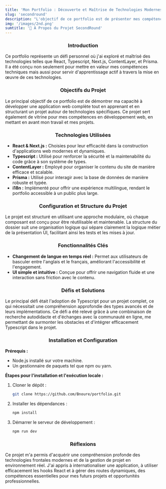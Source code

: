 ```yaml
---
title: 'Mon Portfolio : Découverte et Maîtrise de Technologies Modernes'
slug: 'secondround'
description: "L'objectif de ce portfolio est de présenter mes compétences et d'apprendre à structurer un projet autour d'un écosystème de technologies que je ne maîtrisais pas totalement."
img: '/images/2nd.png'
sumtitle: '🚀 À Propos du Projet SecondRound'
---
```


<div align="center">

### Introduction

</div>

Ce portfolio représente un défi personnel où j'ai exploré et maîtrisé des technologies telles que React, Typescript, Next.js, ContentLayer, et Prisma. Il a été conçu non seulement pour mettre en valeur mes compétences techniques mais aussi pour servir d'apprentissage actif à travers la mise en œuvre de ces technologies.

<div align="center">

### Objectifs du Projet

</div>

Le principal objectif de ce portfolio est de démontrer ma capacité à développer une application web complète tout en apprenant et en structurant un projet autour de technologies spécifiques. Ce projet sert également de vitrine pour mes compétences en développement web, en mettant en avant mon travail et mes projets.

<div align="center">

### Technologies Utilisées

</div>

- **React & Next.js :** Choisies pour leur efficacité dans la construction d'applications web modernes et dynamiques.
- **Typescript :** Utilisé pour renforcer la sécurité et la maintenabilité du code grâce à son système de types.
- **ContentLayer :** Employé pour organiser le contenu du site de manière efficace et scalable.
- **Prisma :** Utilisé pour interagir avec la base de données de manière robuste et typée.
- **i18n :** Implémenté pour offrir une expérience multilingue, rendant le portfolio accessible à un public plus large.

<div align="center">

### Configuration et Structure du Projet

</div>

Le projet est structuré en utilisant une approche modulaire, où chaque composant est conçu pour être réutilisable et maintenable. La structure du dossier suit une organisation logique qui sépare clairement la logique métier de la présentation UI, facilitant ainsi les tests et les mises à jour.

<div align="center">

### Fonctionnalités Clés

</div>

- **Changement de langue en temps réel :** Permet aux utilisateurs de basculer entre l'anglais et le français, améliorant l'accessibilité et l'engagement.
- **UI simple et intuitive :** Conçue pour offrir une navigation fluide et une interaction sans friction avec le contenu.

<div align="center">

### Défis et Solutions

</div>

Le principal défi était l'adoption de Typescript pour un projet complet, ce qui nécessitait une compréhension approfondie des types avancés et de leurs implémentations. Ce défi a été relevé grâce à une combinaison de recherche autodidacte et d'échanges avec la communauté en ligne, me permettant de surmonter les obstacles et d'intégrer efficacement Typescript dans le projet.

<div align="center">

### Installation et Configuration

</div>

**Prérequis :**

- Node.js installé sur votre machine.
- Un gestionnaire de paquets tel que npm ou yarn.

**Étapes pour l'installation et l'exécution locale :**

1. Cloner le dépôt :
   ```bash
   git clone https://github.com/Bnoure/portfolio.git
   ```
2. Installer les dépendances :
   ```bash
   npm install
   ```
3. Démarrer le serveur de développement :
   ```bash
   npm run dev
   ```

<div align="center">

### Réflexions

</div>

Ce projet m'a permis d'acquérir une compréhension profonde des technologies frontales modernes et de la gestion de projet en environnement réel. J'ai appris à internationaliser une application, à utiliser efficacement les hooks React et à gérer des routes dynamiques, des compétences essentielles pour mes futurs projets et opportunités professionnelles.
